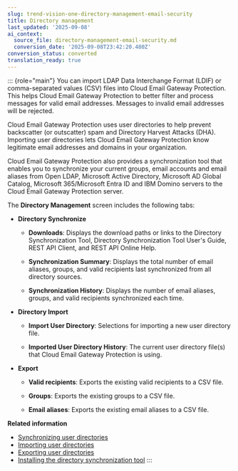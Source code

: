 ```yaml
---
slug: trend-vision-one-directory-management-email-security
title: Directory management
last_updated: '2025-09-08'
ai_context:
  source_file: directory-management-email-security.md
  conversion_date: '2025-09-08T23:42:20.480Z'
conversion_status: converted
translation_ready: true
---
```


::: {role="main"}
You can import LDAP Data Interchange Format (LDIF) or comma-separated values (CSV) files into Cloud Email Gateway Protection. This helps Cloud Email Gateway Protection to better filter and process messages for valid email addresses. Messages to invalid email addresses will be rejected.

Cloud Email Gateway Protection uses user directories to help prevent backscatter (or outscatter) spam and Directory Harvest Attacks (DHA). Importing user directories lets Cloud Email Gateway Protection know legitimate email addresses and domains in your organization.

Cloud Email Gateway Protection also provides a synchronization tool that enables you to synchronize your current groups, email accounts and email aliases from Open LDAP, Microsoft Active Directory, Microsoft AD Global Catalog, Microsoft 365/Microsoft Entra ID and IBM Domino servers to the Cloud Email Gateway Protection server.

The **Directory Management** screen includes the following tabs:

- **Directory Synchronize**
  - **Downloads**: Displays the download paths or links to the Directory Synchronization Tool, Directory Synchronization Tool User's Guide, REST API Client, and REST API Online Help.

  - **Synchronization Summary**: Displays the total number of email aliases, groups, and valid recipients last synchronized from all directory sources.

  - **Synchronization History**: Displays the number of email aliases, groups, and valid recipients synchronized each time.

- **Directory Import**

  - **Import User Directory**: Selections for importing a new user directory file.

  - **Imported User Directory History**: The current user directory file(s) that Cloud Email Gateway Protection is using.

- **Export**
  - **Valid recipients**: Exports the existing valid recipients to a CSV file.

  - **Groups**: Exports the existing groups to a CSV file.

  - **Email aliases**: Exports the existing email aliases to a CSV file.

**Related information**

- [Synchronizing user directories](synchronizing-user-directories.mdx)
- [Importing user directories](importing-user-directories.mdx)
- [Exporting user directories](exporting-user-directories.mdx)
- [Installing the directory synchronization tool](install-dir-sync-tool.mdx)
:::
